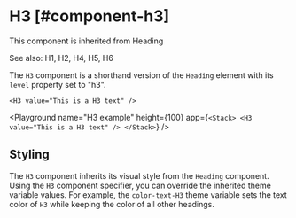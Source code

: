 
# H3 [#component-h3]

This component is inherited from <SmartLink href="/components/Heading">Heading</SmartLink>

See also: <SmartLink href="/components/H1">H1</SmartLink>, <SmartLink href="/components/H2">H2</SmartLink>, <SmartLink href="/components/H4">H4</SmartLink>, <SmartLink href="/components/H5">H5</SmartLink>, <SmartLink href="/components/H6">H6</SmartLink>

The `H3` component is a shorthand version of the `Heading` element with its `level` property set to "h3".

```ueml copy
<H3 value="This is a H3 text" />
```

<Playground
  name="H3 example"
  height={100}
  app={`
  <Stack>
    <H3 value="This is a H3 text" />
  </Stack>
  `}
/>

## Styling

The `H3` component inherits its visual style from the `Heading` component.
Using the `H3` component specifier, you can override the inherited theme variable values.
For example, the `color-text-H3` theme variable sets the text color of `H3` while keeping the color of all other headings.



